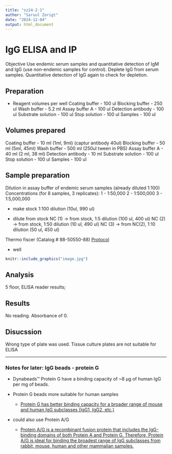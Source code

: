 ```yaml
---
title: "sz24-2-1"
author: "Saruul Zorigt"
date: "2024-12-04"
output: html_document
---
```


# IgG ELISA and IP 
Objective
Use endemic serum samples and quantitative detection of IgM and IgG (use non-endemic samples for control). Deplete IgG from serum samples. Quantitative detection of IgG again to check for depletion. 


## Preparation 
* Reagent volumes per well 
Coating buffer - 100 ul
Blocking buffer - 250 ul
Wash buffer - 5.2 ml
Assay buffer A - 100 ul
Detection antibody - 100 ul
Substrate solution - 100 ul
Stop solution - 100 ul
Samples - 100 ul 


## Volumes prepared 
Coating buffer - 10 ml (1ml, 9ml) (captur antibody 40ul)
Blocking buffer - 50 ml (5ml, 45ml)
Wash buffer - 500 ml (250ul tween in PBS)
Assay buffer A - 40 ml (2 ml, 38 ml)
Detection antibody - 10 ml 
Substrate solution - 100 ul
Stop solution - 100 ul
Samples - 100 ul 


## Sample preparation 
Dilution in assay buffer of endemic serum samples (already diluted 1:100)
Concentrations (for 8 samples, 3 replicates): 
1 - 1:50,000 
2 - 1:500,000
3 - 1:5,000,000

* make stock
1:100 dilution (10ul, 990 ul)

* dilute from stock 
NC (1) -> from stock, 1:5 dilution (100 ul, 400 ul)
NC (2) -> from stock, 1:50 dilution (10 ul, 490 ul)
NC (3) -> from NC(2), 1:10 dilution (50 ul, 450 ul)

Thermo fiscer (Catalog # 88-50550-88) [Protocol](https://assets.thermofisher.com/TFS-Assets%2FLSG%2Fmanuals%2F88-50550.pdf)

* well 
```r
knitr::include_graphics("image.jpg")
```


## Analysis 
5 floor, ELISA reader 
results; 


## Results 
No reading. Absorbance of 0. 

## Disucssion 
Wrong type of plate was used. Tissue culture plates are not suitable for ELISA 




------
### Notes for later: IgG beads - protein G 
* Dynabeads™ Protein G have a binding capacity of ~8 µg of human IgG per mg of beads.

* Protein G beads more suitable for human samples 
  + [Protein G has better binding capacity for a broader range of mouse and human IgG subclasses (IgG1, IgG2, etc.)](https://www.thermofisher.com/us/en/home/life-science/antibodies/antibodies-learning-center/antibodies-resource-library/antibody-methods/comparison-antibody-igg-binding-proteins.html)

* could also use Protein A/G
  + [Protein A/G is a recombinant fusion protein that includes the IgG-binding domains of both Protein A and Protein G. Therefore, Protein A/G is ideal for binding the broadest range of IgG subclasses from rabbit, mouse, human and other mammalian samples.](https://www.thermofisher.com/us/en/home/life-science/antibodies/antibodies-learning-center/antibodies-resource-library/antibody-methods/comparison-antibody-igg-binding-proteins.html)
 
